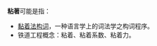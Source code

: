 '''粘著'''可能是指：

* [[黏着法构词|黏着法构词]]，一种语言学上的词法学之构词程序。
* 铁道工程概念：粘着、粘着系数、粘着力。
{{Disambiguation|cat=二字消歧义}}